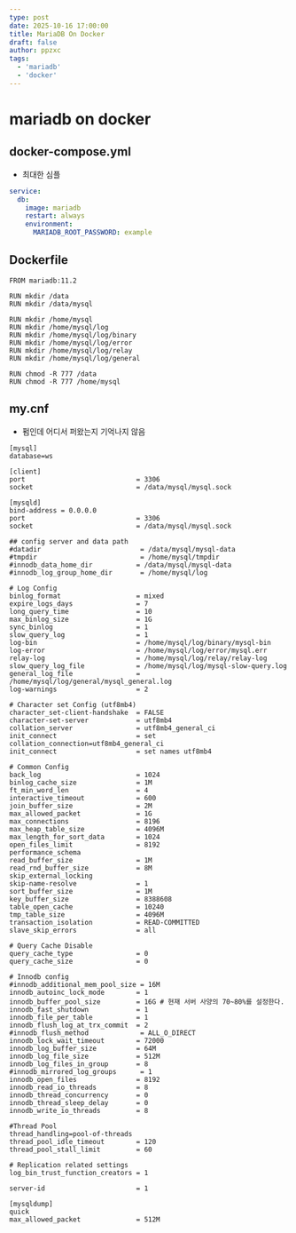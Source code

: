 ```yaml
---
type: post
date: 2025-10-16 17:00:00
title: MariaDB On Docker
draft: false
author: ppzxc
tags:
  - 'mariadb'
  - 'docker'
---
```


# mariadb on docker

## docker-compose.yml

- 최대한 심플

```yml
service:
  db:
    image: mariadb
    restart: always
    environment:
      MARIADB_ROOT_PASSWORD: example
```

## Dockerfile

```text
FROM mariadb:11.2

RUN mkdir /data
RUN mkdir /data/mysql

RUN mkdir /home/mysql
RUN mkdir /home/mysql/log
RUN mkdir /home/mysql/log/binary
RUN mkdir /home/mysql/log/error
RUN mkdir /home/mysql/log/relay
RUN mkdir /home/mysql/log/general

RUN chmod -R 777 /data
RUN chmod -R 777 /home/mysql
```

## my.cnf

- 펌인데 어디서 퍼왔는지 기억나지 않음

```text
[mysql]
database=ws

[client]
port                            = 3306
socket                          = /data/mysql/mysql.sock

[mysqld]
bind-address = 0.0.0.0
port                            = 3306
socket                          = /data/mysql/mysql.sock

## config server and data path
#datadir                         = /data/mysql/mysql-data
#tmpdir                          = /home/mysql/tmpdir
#innodb_data_home_dir           = /data/mysql/mysql-data
#innodb_log_group_home_dir       = /home/mysql/log

# Log Config
binlog_format                   = mixed
expire_logs_days                = 7
long_query_time                 = 10
max_binlog_size                 = 1G
sync_binlog                     = 1
slow_query_log                  = 1
log-bin                         = /home/mysql/log/binary/mysql-bin
log-error                       = /home/mysql/log/error/mysql.err
relay-log                       = /home/mysql/log/relay/relay-log
slow_query_log_file             = /home/mysql/log/mysql-slow-query.log
general_log_file                = /home/mysql/log/general/mysql_general.log
log-warnings                    = 2

# Character set Config (utf8mb4)
character_set-client-handshake  = FALSE
character-set-server            = utf8mb4
collation_server                = utf8mb4_general_ci
init_connect                    = set collation_connection=utf8mb4_general_ci
init_connect                    = set names utf8mb4

# Common Config
back_log                        = 1024
binlog_cache_size               = 1M
ft_min_word_len                 = 4
interactive_timeout             = 600
join_buffer_size                = 2M
max_allowed_packet              = 1G
max_connections                 = 8196
max_heap_table_size             = 4096M
max_length_for_sort_data        = 1024
open_files_limit                = 8192
performance_schema
read_buffer_size                = 1M
read_rnd_buffer_size            = 8M
skip_external_locking
skip-name-resolve               = 1
sort_buffer_size                = 1M
key_buffer_size                 = 8388608
table_open_cache                = 10240
tmp_table_size                  = 4096M
transaction_isolation           = READ-COMMITTED
slave_skip_errors               = all

# Query Cache Disable
query_cache_type                = 0
query_cache_size                = 0

# Innodb config
#innodb_additional_mem_pool_size = 16M
innodb_autoinc_lock_mode        = 1
innodb_buffer_pool_size         = 16G # 현재 서버 사양의 70~80%를 설정한다.
innodb_fast_shutdown            = 1
innodb_file_per_table           = 1
innodb_flush_log_at_trx_commit  = 2
#innodb_flush_method             = ALL_O_DIRECT
innodb_lock_wait_timeout        = 72000
innodb_log_buffer_size          = 64M
innodb_log_file_size            = 512M
innodb_log_files_in_group       = 8
#innodb_mirrored_log_groups      = 1
innodb_open_files               = 8192
innodb_read_io_threads          = 8
innodb_thread_concurrency       = 0
innodb_thread_sleep_delay       = 0
innodb_write_io_threads         = 8

#Thread Pool
thread_handling=pool-of-threads
thread_pool_idle_timeout        = 120
thread_pool_stall_limit         = 60

# Replication related settings
log_bin_trust_function_creators = 1

server-id                       = 1 

[mysqldump]
quick
max_allowed_packet              = 512M
```